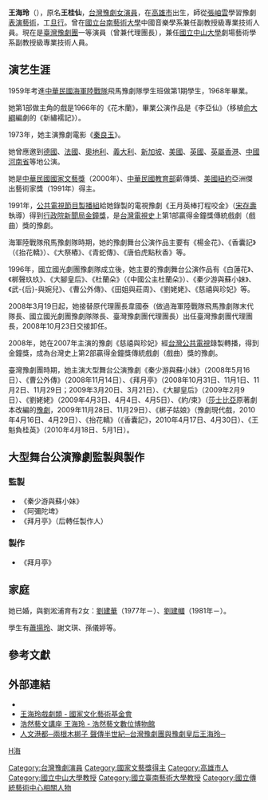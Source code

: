 {{Otheruses|王海玲 (歌手)|subject=[[台灣|台灣]][[豫劇|豫劇]][[演員|演員]]|other=同名同姓之台灣[[歌手|歌手]]}}

{{blpsources|time=2021-07-01}}

{{藝人
|姓名 = 王海玲
|類型 = 女演員
|圖片 =
|圖片尺寸 =
|圖片簡介 =
|本名 = 王桂仙
|羅馬拼音 = Wang Hai-Ling
|別名 = 
|國籍 = {{ROC}}
|民族 = [[漢族|漢族]]
|籍貫 = 
|出生日期 = {{birth date and age|1952|11|12}}
|出生地點 = {{TWN}}[[高雄市|高雄市]]
|逝世日期 =
|逝世地點 =
|職業 = [[豫剧|豫剧]][[演员|演员]]
|語言 = [[漢語|漢語]]
|教育程度 = [[海軍陸戰隊飛馬豫劇隊|海軍陸戰隊飛馬豫劇隊]]學生班畢業
|宗教信仰 =
|配偶 = 劉淞浦（　年結婚）
|兒女 = {{ubl|[[劉建華_(豫劇演員)|劉建華]]|[[劉建幗|劉建幗]]}}
|父母 =
|出身地 =
|出道作 = 《花木蘭》
|出道日期 = 1966年
|代表作 = 《杨金花》<br>《香囊记》等
|活躍年代 = 1966年至今
|唱片公司 =
|網站 = 
}}
'''王海玲'''（{{bd|1952年|11月12日|||catIdx=W王}}），原名'''王桂仙'''，[[台灣|台灣]][[豫劇|豫劇]][[女演員|女演員]]，在[[高雄市|高雄市]]出生，師從[[張岫雲|張岫雲]]學習豫劇[[表演藝術|表演藝術]]，工[[旦行|旦行]]。曾在[[國立台南藝術大學|國立台南藝術大學]]中國音樂學系兼任副教授級專業技術人員。現在是[[臺灣豫劇團|臺灣豫劇團]]一等演員（曾兼代理團長），兼任[[國立中山大學|國立中山大學]]劇場藝術學系副教授級專業技術人員。

==演艺生涯==
1959年考進[[中華民國海軍陸戰隊|中華民國海軍陸戰隊]]飛馬豫劇隊學生班做第1期學生，1968年畢業。

她第1部做主角的戲是1966年的《花木蘭》，畢業公演作品是《李亞仙》（移植[[俞大綱|俞大綱]]編劇的《新繡襦記》）。

1973年，她主演豫劇電影《[[秦良玉|秦良玉]]》。

她曾應邀到[[德國|德國]]、[[法國|法國]]、[[奧地利|奧地利]]、[[義大利|義大利]]、[[新加坡|新加坡]]、[[美國|美國]]、[[英國|英國]]、[[英屬香港|英屬香港]]、[[中國|中國]][[河南省|河南省]]等地公演。

她是[[中華民國|中華民國]][[國家文藝獎|國家文藝獎]]（2000年）、[[中華民國教育部|中華民國教育部]]薪傳獎、[[美國|美國]][[紐約|紐約]]亞洲傑出藝術家獎（1991年）得主。

1991年，[[公共電視節目製播組|公共電視節目製播組]]給她錄製的電視豫劇《王月英棒打程咬金》（[[宋存壽|宋存壽]]執導）得到[[行政院新聞局|行政院新聞局]][[金鐘獎|金鐘獎]]，是[[台灣電視史|台灣電視史]]上第1部贏得金鐘獎傳統戲劇（戲曲）獎的豫劇。

海軍陸戰隊飛馬豫劇隊時期，她的豫劇舞台公演作品主要有《楊金花》、《香囊記》（《抬花轎》）、《大祭樁》、《青蛇傳》、《唐伯虎點秋香》等。

1996年，國立國光劇團豫劇隊成立後，她主要的豫劇舞台公演作品有《白蓮花》、《梆聲玖玖》、《大腳皇后》、《杜蘭朵》（《中國公主杜蘭朵》）、《秦少游與蘇小妹》、《武-{后}-與婉兒》、《曹公外傳》、《田姐與莊周》、《劉姥姥》、《慈禧與珍妃》等。

2008年3月19日起，她接替原代理團長韋國泰（做過海軍陸戰隊飛馬豫劇隊末代隊長、國立國光劇團豫劇隊隊長、臺灣豫劇團代理團長）出任臺灣豫劇團代理團長，2008年10月23日交接卸任。

2008年，她在2007年主演的豫劇《慈禧與珍妃》經[[台灣公共電視|台灣公共電視]]錄製轉播，得到金鐘獎，成為台灣史上第2部贏得金鐘獎傳統戲劇（戲曲）獎的豫劇。

臺灣豫劇團時期，她主演大型舞台公演豫劇《秦少游與蘇小妹》（2008年5月16日）、《曹公外傳》（2008年11月14日）、《拜月亭》（2008年10月31日、11月1日、11月2日、11月29日；2009年3月20日、3月21日）、《大腳皇后》（2009年2月9日）、《劉姥姥》（2009年4月3日、4月4日、4月5日）、《約/束》（[[莎士比亞|莎士比亞]]原著劇本改編的[[豫劇|豫劇]]，2009年11月28日、11月29日）、《梆子姑娘》（豫劇現代戲，2010年4月16日、4月29日）、《抬花轎》（《香囊記》，2010年4月17日、4月30日）、《王魁負桂英》（2010年4月18日、5月1日）。

==大型舞台公演豫劇監製與製作==
===監製===
*《秦少游與蘇小妹》
*《阿彌陀埤》
*《拜月亭》（后轉任製作人）

===製作===
*《拜月亭》

==家庭==
她已婚，與劉淞浦育有2女：[[劉建華_(豫劇演員)|劉建華]]（1977年－）、[[劉建幗|劉建幗]]（1981年－）。

學生有[[蕭揚玲|蕭揚玲]]、謝文琪、孫儀婷等。

==參考文獻==
{{reflist}}

==外部連結==
*{{youtube|hDSMXF9a2Fw|幕前幕後－王海玲的豫劇世界}} 
*[https://www.ncafroc.org.tw/award-artist.aspx?id=1225  王海玲戲劇類 - 國家文化藝術基金會] {{Wayback|url=https://www.ncafroc.org.tw/award-artist.aspx?id=1225 |date=20171231045658 }}
*[http://folkartist2.e-lib.nctu.edu.tw/speech/inSide6.html 浩然藝文講座 王海玲 - 浩然藝文數位博物館] {{Wayback|url=http://folkartist2.e-lib.nctu.edu.tw/speech/inSide6.html |date=20200920015552 }}
*[https://kcginfo.kcg.gov.tw/Publish_Content.aspx?n=3D7C9BFC4F86BF4A&sms=FB76F1E6517A12DC&s=FF210059589C57F1&chapt=1486&sort=1 人文港都─兩根木梆子 聲傳半世紀─台灣豫劇團與豫劇皇后王海玲─ ] {{Wayback|url=https://kcginfo.kcg.gov.tw/Publish_Content.aspx?n=3D7C9BFC4F86BF4A&sms=FB76F1E6517A12DC&s=FF210059589C57F1&chapt=1486&sort=1 |date=20190611161419 }}

{{start box}}
{{s-before|韋國泰}}
{{s-title|[[臺灣豫劇團|臺灣豫劇團]]代理團長|2008年3月19日－2008年10月23日}}
{{s-after|詹昭榮}}
{{end box}}
{{豫剧名角}}

{{DEFAULTSORT:Wang王}}
[[Category:台灣豫劇演員|Category:台灣豫劇演員]]
[[category:王姓|H海]]
[[Category:國家文藝獎得主|Category:國家文藝獎得主]]
[[Category:高雄市人|Category:高雄市人]]
[[Category:國立中山大學教授|Category:國立中山大學教授]]
[[Category:國立臺南藝術大學教授|Category:國立臺南藝術大學教授]]
[[Category:國立傳統藝術中心相關人物|Category:國立傳統藝術中心相關人物]]